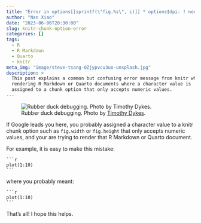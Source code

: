 ```yaml
---
title: "Error in options[[sprintf(\"fig.%s\", i)]] * options$dpi: ! non-numeric argument to binary operator"
author: "Nan Xiao"
date: "2023-06-06T20:30:00"
slug: knitr-chunk-option-error
categories: []
tags:
  - R
  - R Markdown
  - Quarto
  - knitr
meta_img: "image/steve-tsang-OZjypvcu3uo-unsplash.jpg"
description: >
  This post explains a common but confusing error message from knitr when
  rendering R Markdown or Quarto documents where a character value is
  assigned to a chunk option that only accepts numeric values.
---
```


![Rubber duck debugging. Photo by [Timothy Dykes](https://unsplash.com/photos/LhqLdDPcSV8).](/image/timothy-dykes-LhqLdDPcSV8-unsplash.jpg)

If Google leads you here, you probably assigned a character value
to a knitr chunk option such as `fig.width` or `fig.height`
that only accepts numeric values, and your are trying to render
that R Markdown or Quarto document.

For example, it is easy to make this mistake:

````verbatim
```r
plot(1:10)
```
````

where you probably meant:

````verbatim
```r
plot(1:10)
```
````

That's all! I hope this helps.
